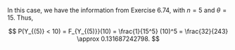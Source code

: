 In this case, we have the information from Exercise 6.74, with $n = 5$ and $\theta = 15$.
Thus,

$$
P(Y_{(5)} < 10) = F_{Y_{(5)}}(10) = \frac{1}{15^5} (10)^5 = \frac{32}{243} \approx 0.131687242798.
$$
